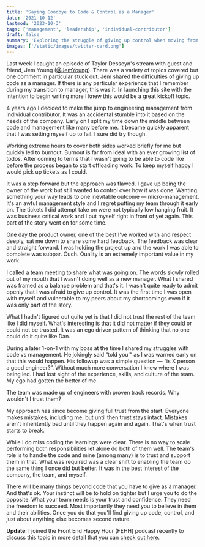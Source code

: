 ```yaml
---
title: 'Saying Goodbye to Code & Control as a Manager'
date: '2021-10-12'
lastmod: '2023-10-3'
tags: ['management', 'leadership', 'individual-contributor']
draft: false
summary: 'Exploring the struggle of giving up control when moving from IC to management.'
images: ['/static/images/twitter-card.png']
---
```


Last week I caught an episode of Taylor Desseyn's stream with guest and friend, Jem Young (<a target="_blank" href="https://twitter.com/jemyoung">@JemYoung</a>). There was a variety of topics covered but one comment in particular stuck out. Jem shared the difficulties of giving up code as a manager. If there is any particular experience that I remember during my transition to manager, this was it. In launching this site with the intention to begin writing more I knew this would be a great kickoff topic.

4 years ago I decided to make the jump to engineering management from individual contributor. It was an accidental stumble into it based on the needs of the company. Early on I split my time down the middle between code and management like many before me. It became quickly apparent that I was setting myself up to fail. I sure did try though.

Working extreme hours to cover both sides worked briefly for me but quickly led to burnout. Burnout is far from ideal with an ever growing list of todos. After coming to terms that I wasn't going to be able to code like before the process began to start offloading work. To keep myself happy I would pick up tickets as I could.

It was a step forward but the approach was flawed. I gave up being the owner of the work but still wanted to control over how it was done. Wanting something your way leads to one inevitable outcome — micro-management. It's an awful management style and I regret putting my team through it early on. The tickets I did attempt take on were not typically low hanging fruit. It was business critical work and I put myself right in front of yet again. This part of the story went on for some time.

One day the product owner, one of the best I've worked with and respect deeply, sat me down to share some hard feedback. The feedback was clear and straight forward. I was holding the project up and the work I was able to complete was subpar. Ouch. Quality is an extremely important value in my work.

I called a team meeting to share what was going on. The words slowly rolled out of my mouth that I wasn't doing well as a new manager. What I shared was framed as a balance problem and that's it. I wasn't quite ready to admit openly that I was afraid to give up control. It was the first time I was open with myself and vulnerable to my peers about my shortcomings even if it was only part of the story.

What I hadn't figured out quite yet is that I did not trust the rest of the team like I did myself. What's interesting is that it did not matter if they could or could not be trusted. It was an ego driven pattern of thinking that no one could do it quite like Dan.

During a later 1-on-1 with my boss at the time I shared my struggles with code vs management. He jokingly said “told you'“ as I was warned early on that this would happen. His followup was a simple question — “is X person a good engineer?”. Without much more conversation I knew where I was being led. I had lost sight of the experience, skills, and culture of the team. My ego had gotten the better of me.

The team was made up of engineers with proven track records. Why wouldn't I trust them?

My approach has since become giving full trust from the start. Everyone makes mistakes, including me, but until then trust stays intact. Mistakes aren't inheritently bad until they happen again and again. That's when trust starts to break.

While I do miss coding the learnings were clear. There is no way to scale performing both responsibilities let alone do both of them well. The team's role is to handle the code and mine (among many) is to trust and support them in that. What was required was a clear shift to enabling the team do the same thing I once did but better. It was in the best interest of the company, the team, and myself.

There will be many things beyond code that you have to give as a manager. And that's ok. Your instinct will be to hold on tighter but I urge you to do the opposite. What your team needs is your trust and confidence. They need the freedom to succeed. Most importantly they need you to believe in them and their abilities. Once you do that you'll find giving up code, control, and just about anything else becomes second nature.

<strong>Update</strong>: I joined the Front End Happy Hour (FEHH) podcast recently to discuss this topic in more detail that you can <a href="http://localhost:3000/blog/front-end-happy-hour-podcast-ep134-individual-contributor-to-manager">check out here</a>.